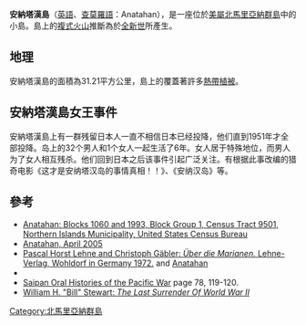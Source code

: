 {{Infobox islands
| name          = 安納塔漢島
| native name   = Anatahan
| native name link = 
| image name    = Anatahan_aerial.jpg
| image caption = 安納塔漢島的鳥瞰圖
| image alt     = 
| area km2      = 31.21
| location      = [[太平洋|太平洋]]
| coordinates   = {{Coord|16|21|5|N|145|40|43|E}}
| image map = Mariana_Islands_-_Anatahan.PNG
| map caption = 安納塔漢島在北馬里亞納群島的位置
| label_position = 
| archipelago   = 
| country       = {{MNP}}
| country admin divisions title = 
| country admin divisions       = 
| largest city  = 
| demonym       = 
| population    = 0
| density km2   = 
| ethnic groups = 
}}

'''安納塔漢島'''（[[英語|英語]]、[[查莫羅語|查莫羅語]]：Anatahan），是一座位於[[北馬里亞納群島|美屬北馬里亞納群島]]中的小島。島上的[[複式火山|複式火山]]推斷為於[[全新世|全新世]]所產生。

==地理==
安納塔漢島的面積為31.21平方公里，島上的覆蓋著許多[[熱帶|熱帶]][[植被|植被]]。

==安納塔漢島女王事件==
{{Main|安納塔漢島女王事件}}
安納塔漢島上有一群残留日本人一直不相信日本已经投降，他们直到1951年才全部投降。岛上的32个男人和1个女人一起生活了6年。女人居于特殊地位，而男人为了女人相互残杀。他们回到日本之后该事件引起广泛关注。有根据此事改编的猎奇电影《这才是安纳塔汉岛的事情真相！！》、《安纳汉岛》等。

==參考==
* [https://web.archive.org/web/20111222155604/http://factfinder.census.gov/servlet/DTTable?_bm=y Anatahan: Blocks 1060 and 1993, Block Group 1, Census Tract 9501, Northern Islands Municipality, United States Census Bureau]
* [http://www.oceandots.com/pacific/mariana/anatahan3.php Anatahan, April 2005]{{Wayback|url=http://www.oceandots.com/pacific/mariana/anatahan3.php |date=20101223043232 }}
* [https://web.archive.org/web/20140427193501/http://gaebler.info/sonstiges/marianen.htm Pascal Horst Lehne and Christoph Gäbler: ''Über die Marianen.'' Lehne-Verlag, Wohldorf in Germany 1972.] and [https://web.archive.org/web/20140427193501/http://gaebler.info/sonstiges/marianen.htm#anatahan Anatahan]
* {{cite gvp|vnum=0804-20=|name=Anatahan}}
* [http://www.pacificwrecks.com/reviews/saipan.html Saipan Oral Histories of the Pacific War]{{Wayback|url=http://www.pacificwrecks.com/reviews/saipan.html |date=20210309181605 }} page 78, 119-120.
* [https://web.archive.org/web/20171013065246/http://saipanstewart.com/essays/lastsurrender.html William H. "Bill" Stewart: ''The Last Surrender Of World War II'']

{{Authority control}}
[[Category:北馬里亞納群島|Category:北馬里亞納群島]]